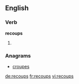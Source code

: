 ==English==

===Verb===
'''recoups'''

# {{third-person singular of|recoup}}

===Anagrams===
* [[croupes#English|croupes]]

[[de:recoups]]
[[fr:recoups]]
[[vi:recoups]]